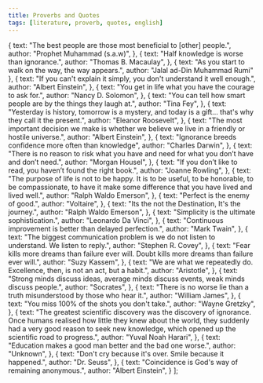 ```yaml
---
title: Proverbs and Quotes
tags: [literature, proverb, quotes, english]
---
```



  {
    text: "The best people are those most beneficial to [other] people.",
    author: "Prophet Muhammad (s.a.w)",
  },
  {
    text: "Half knowledge is worse than ignorance.",
    author: "Thomas B. Macaulay",
  },
  {
    text: "As you start to walk on the way, the way appears.",
    author: "Jalal ad-Din Muhammad Rumi"
  },
  {
    text: "If you can't explain it simply, you don't understand it well enough.",
    author: "Albert Einstein",
  },
  {
    text: "You get in life what you have the courage to ask for.",
    author: "Nancy D. Solomon",
  },
  {
    text: "You can tell how smart people are by the things they laugh at.",
    author: "Tina Fey",
  },
  {
    text: "Yesterday is history, tomorrow is a mystery, and today is a gift… that's why they call it the present.",
    author: "Eleanor Roosevelt",
  },
  {
    text: "The most important decision we make is whether we believe we live in a friendly or hostile universe.",
    author: "Albert Einstein",
  },
  {
    text: "Ignorance breeds confidence more often than knowledge",
    author: "Charles Darwin",
  },
  {
    text: "There is no reason to risk what you have and need for what you don’t have and don’t need.",
    author: "Morgan Housel",
  },
  {
    text: "If you don’t like to read, you haven’t found the right book.",
    author: "Joanne Rowling",
  },
  {
    text: "The purpose of life is not to be happy. It is to be useful, to be honorable, to be compassionate, to have it make some difference that you have lived and lived well.",
    author: "Ralph Waldo Emerson",
  },
  {
    text: "Perfect is the enemy of good.",
    author: "Voltaire",
  },
  {
    text: "Its the not the Destination, It's the journey.",
    author: "Ralph Waldo Emerson",
  },
  {
    text: "Simplicity is the ultimate sophistication.",
    author: "Leonardo Da Vinci",
  },
  {
    text: "Continuous improvement is better than delayed perfection.",
    author: "Mark Twain",
  },
  {
    text: "The biggest communication problem is we do not listen to understand. We listen to reply.",
    author: "Stephen R. Covey",
  },
  {
    text: "Fear kills more dreams than failure ever will. Doubt kills more dreams than failure ever will.",
    author: "Suzy Kassem",
  },
  {
    text: "We are what we repeatedly do. Excellence, then, is not an act, but a habit.",
    author: "Aristotle",
  },
  {
    text: "Strong minds discuss ideas, average minds discuss events, weak minds discuss people.",
    author: "Socrates",
  },
  {
    text: "There is no worse lie than a truth misunderstood by those who hear it.",
    author: "William James",
  },
  {
    text: "You miss 100% of the shots you don't take.",
    author: "Wayne Gretzky",
  },
  {
    text: "The greatest scientific discovery was the discovery of ignorance. Once humans realised how little they knew about the world, they suddenly had a very good reason to seek new knowledge, which opened up the scientific road to progress.",
    author: "Yuval Noah Harari",
  },
  {
    text: "Education makes a good man better and the bad one worse.",
    author: "Unknown",
  },
  {
    text: "Don't cry because it's over. Smile because it happened.",
    author: "Dr. Seuss",
  },
  {
    text: "Coincidence is God's way of remaining anonymous.",
    author: "Albert Einstein",
  }
];


<LiteratureComponent props={proverbs}/>
